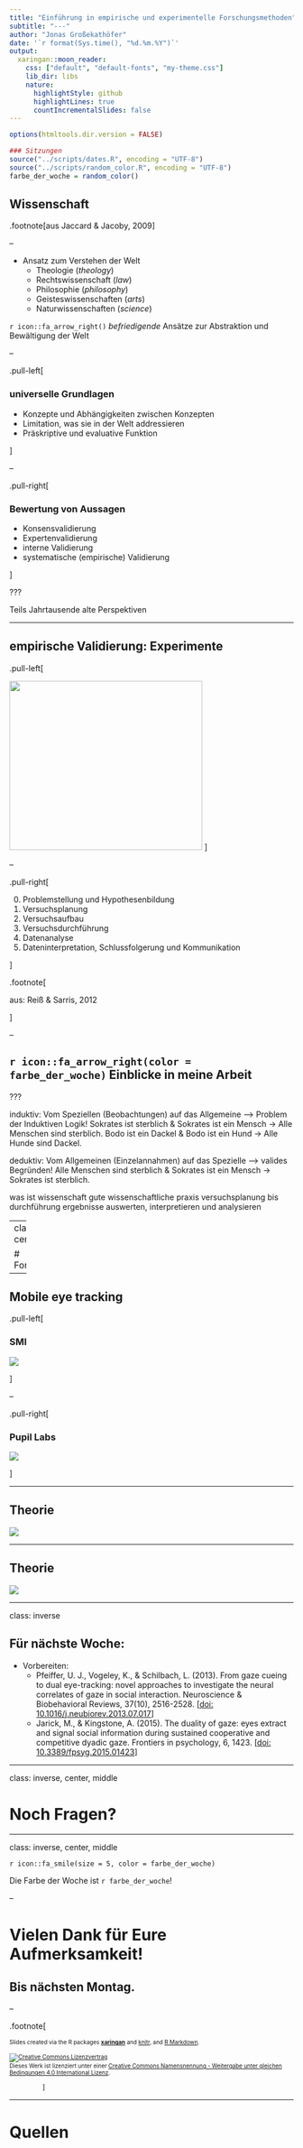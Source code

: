 ---
title: "Einführung in empirische und experimentelle Forschungsmethoden"
subtitle: "---"
author: "Jonas Großekathöfer"
date: '`r format(Sys.time(), "%d.%m.%Y")`'
output:
  xaringan::moon_reader:
    css: ["default", "default-fonts", "my-theme.css"]
    lib_dir: libs
    nature:
      highlightStyle: github
      highlightLines: true
      countIncrementalSlides: false
---

```{r setup, include=FALSE}

options(htmltools.dir.version = FALSE)

### Sitzungen
source("../scripts/dates.R", encoding = "UTF-8")
source("../scripts/random_color.R", encoding = "UTF-8")
farbe_der_woche = random_color()

```

## Wissenschaft

.footnote[aus Jaccard & Jacoby, 2009]

--

+   Ansatz zum Verstehen der Welt
    +   Theologie (*theology*)
    +   Rechtswissenschaft (*law*)
    +   Philosophie (*philosophy*)
    +   Geisteswissenschaften (*arts*)
    +   Naturwissenschaften (*science*)

`r icon::fa_arrow_right()` *befriedigende* Ansätze zur Abstraktion und
Bewältigung der Welt

--

.pull-left[

### universelle Grundlagen

+   Konzepte und Abhängigkeiten zwischen Konzepten
+   Limitation, was sie in der Welt addressieren
+   Präskriptive und evaluative Funktion

]

--

.pull-right[

### Bewertung von Aussagen

+   Konsensvalidierung
+   Expertenvalidierung
+   interne Validierung
+   systematische (empirische) Validierung

]


???

Teils Jahrtausende alte Perspektiven

---

## empirische Validierung: Experimente

.pull-left[

<p><a href="https://commons.wikimedia.org/wiki/File:Empirical_Cycle.svg#/media/File:Empirical_Cycle.svg"><img
src="https://upload.wikimedia.org/wikipedia/commons/5/53/Empirical_Cycle.svg"
width="342" height="300"></a>
]

--

.pull-right[

0.  Problemstellung und Hypothesenbildung
0.  Versuchsplanung
0.  Versuchsaufbau
0.  Versuchsdurchführung
0.  Datenanalyse
0.  Dateninterpretation, Schlussfolgerung und Kommunikation

]

.footnote[

aus: Reiß & Sarris, 2012

]

--

## `r icon::fa_arrow_right(color = farbe_der_woche)` Einblicke in meine Arbeit


???

induktiv: Vom Speziellen (Beobachtungen) auf das Allgemeine --> Problem der
Induktiven Logik! Sokrates ist sterblich & Sokrates ist ein Mensch -> Alle
Menschen sind sterblich. Bodo ist ein Dackel & Bodo ist ein Hund -> Alle Hunde
sind Dackel.

deduktiv: Vom Allgemeinen (Einzelannahmen) auf das Spezielle --> valides
Begründen! Alle Menschen sind sterblich & Sokrates ist ein Mensch -> Sokrates
ist sterblich.

was ist wissenschaft
gute wissenschaftliche praxis
versuchsplanung bis durchführung
ergebnisse auswerten, interpretieren und analysieren

---
class: middle, center, inverse

# Forschungsideen

---

## Mobile eye tracking

.pull-left[

### SMI

![](http://files.ctctcdn.com/ee922129001/3e9683f5-9154-423a-a2cf-23243be7f002.jpg)

]

--

.pull-right[

### Pupil Labs

![](https://pupil-labs.com/_nuxt/img/pi-family-shot.cae1522.jpg)

]

---

## Theorie

![](imgs/Pfeiffer2013.png)

---

## Theorie

![](imgs/Jarick2015.png)

---

class: inverse

## Für nächste Woche:

+ Vorbereiten:
    + Pfeiffer, U. J., Vogeley, K., & Schilbach, L. (2013). From gaze cueing to
      dual eye-tracking: novel approaches to investigate the neural correlates
      of gaze in social interaction. Neuroscience & Biobehavioral Reviews,
      37(10), 2516-2528. [[doi:
      10.1016/j.neubiorev.2013.07.017](https://doi.org/10.1016/j.neubiorev.2013.07.017)]
    + Jarick, M., & Kingstone, A. (2015). The duality of gaze: eyes extract and
      signal social information during sustained cooperative and competitive
      dyadic gaze. Frontiers in psychology, 6, 1423. [[doi:
      10.3389/fpsyg.2015.01423](https://doi.org/10.3389/fpsyg.2015.01423)]

---

class: inverse, center, middle

# Noch Fragen?

---

class: inverse, center, middle

`r icon::fa_smile(size = 5, color = farbe_der_woche)`

Die Farbe der Woche ist `r farbe_der_woche`!

--

# Vielen Dank für Eure Aufmerksamkeit!


## Bis nächsten Montag.

--

.footnote[

<font size="-2">Slides created via the R packages
[**xaringan**](https://github.com/yihui/xaringan) and
[knitr](http://yihui.name/knitr), and [R
Markdown](https://rmarkdown.rstudio.com).

<a rel="license" href="http://creativecommons.org/licenses/by-sa/4.0/"><img
alt="Creative Commons Lizenzvertrag" style="border-width:0"
src="https://i.creativecommons.org/l/by-sa/4.0/88x31.png" /></a><br />Dieses
Werk ist lizenziert unter einer <a rel="license"
href="http://creativecommons.org/licenses/by-sa/4.0/">Creative Commons
Namensnennung - Weitergabe unter gleichen Bedingungen 4.0 International
Lizenz</a>.</font size>

            ]


---

# Quellen

